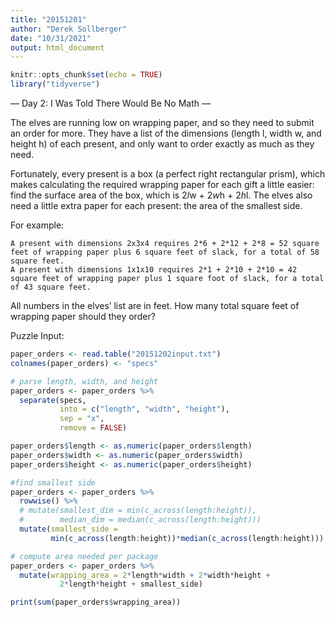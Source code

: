 ```yaml
---
title: "20151201"
author: "Derek Sollberger"
date: "10/31/2021"
output: html_document
---
```


```r
knitr::opts_chunk$set(echo = TRUE)
library("tidyverse")
```

--- Day 2: I Was Told There Would Be No Math ---

The elves are running low on wrapping paper, and so they need to submit an order for more. They have a list of the dimensions (length l, width w, and height h) of each present, and only want to order exactly as much as they need.

Fortunately, every present is a box (a perfect right rectangular prism), which makes calculating the required wrapping paper for each gift a little easier: find the surface area of the box, which is 2*l*w + 2*w*h + 2*h*l. The elves also need a little extra paper for each present: the area of the smallest side.

For example:

    A present with dimensions 2x3x4 requires 2*6 + 2*12 + 2*8 = 52 square feet of wrapping paper plus 6 square feet of slack, for a total of 58 square feet.
    A present with dimensions 1x1x10 requires 2*1 + 2*10 + 2*10 = 42 square feet of wrapping paper plus 1 square foot of slack, for a total of 43 square feet.

All numbers in the elves' list are in feet. How many total square feet of wrapping paper should they order?


Puzzle Input:

```r
paper_orders <- read.table("20151202input.txt")
colnames(paper_orders) <- "specs"
```

```r
# parse length, width, and height
paper_orders <- paper_orders %>%
  separate(specs,
           into = c("length", "width", "height"),
           sep = "x",
           remove = FALSE)

paper_orders$length <- as.numeric(paper_orders$length)
paper_orders$width <- as.numeric(paper_orders$width)
paper_orders$height <- as.numeric(paper_orders$height)
```
  
```r
#find smallest side
paper_orders <- paper_orders %>%
  rowwise() %>%
  # mutate(smallest_dim = min(c_across(length:height)),
  #        median_dim = median(c_across(length:height)))
  mutate(smallest_side = 
         min(c_across(length:height))*median(c_across(length:height)))
```

```r
# compute area needed per package
paper_orders <- paper_orders %>%
  mutate(wrapping_area = 2*length*width + 2*width*height + 
           2*length*height + smallest_side)
```

```r
print(sum(paper_orders$wrapping_area))
```


